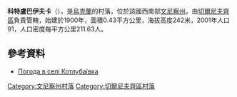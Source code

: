 {{coord|48|31|17|N|27|57|49|E|scale:30000|display=title}}

'''科特盧巴伊夫卡'''（{{lang-uk|Котлубаївка}}），是[[烏克蘭|烏克蘭]]的村落，位於該國西南部[[文尼察州|文尼察州]]，由[[切爾尼夫齊區|切爾尼夫齊區]]負責管轄，始建於1900年，面積0.43平方公里，海拔高度242米，2001年人口91，人口密度每平方公里211.63人。

==參考資料==
* [http://weather.in.ua/ua/vinnickaja/11782 Погода в селі Котлубаївка] {{Wayback|url=http://weather.in.ua/ua/vinnickaja/11782 |date=20111220075938 }}

[[Category:文尼察州村落|Category:文尼察州村落]]
[[Category:切爾尼夫齊區村落|Category:切爾尼夫齊區村落]]


{{Vinnytsia-geo-stub}}